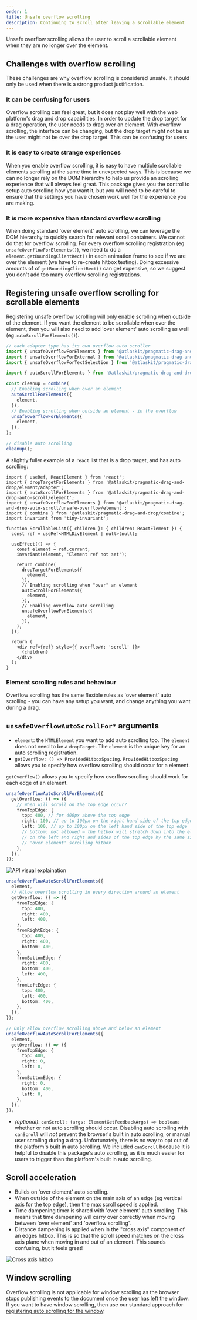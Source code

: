 ```yaml
---
order: 1
title: Unsafe overflow scrolling
description: Continuing to scroll after leaving a scrollable element
---
```



Unsafe overflow scrolling allows the user to scroll a scrollable element when they are no longer over the element.

<Example Component={UnsafeOverflowExample} appearance="showcase-only" />

## Challenges with overflow scrolling

<SectionMessage appearance="warning" title="Avoid overflow scrolling">

These challenges are why overflow scrolling is considered unsafe.
It should only be used when there is a strong product justification.

</SectionMessage>

### It can be confusing for users

Overflow scrolling can feel great, but it does not play well with the web platform's drag and drop capabilities. In order to update the drop target for a drag operation, the user needs to drag over an element. With overflow scrolling, the interface can be changing, but the drop target might not be as the user might not be over the drop target. This can be confusing for users

### It is easy to create strange experiences

When you enable overflow scrolling, it is easy to have multiple scrollable elements scrolling at the same time in unexpected ways. This is because we can no longer rely on the DOM hierarchy to help us provide an scrolling experience that will always feel great. This package gives you the control to setup auto scrolling how you want it, but you will need to be careful to ensure that the settings you have chosen work well for the experience you are making.

### It is more expensive than standard overflow scrolling

When doing standard 'over element' auto scrolling, we can leverage the DOM hierarchy to quickly search for relevant scroll containers. We cannot do that for overflow scrolling. For every overflow scrolling registration (eg `unsafeOverflowForElements()`), we need to do a `element.getBoundingClientRect()` in each animation frame to see if we are over the element (we have to re-create hitbox testing). Doing excessive amounts of of `getBoundingClientRect()` can get expensive, so we suggest you don't add too many overflow scrolling registrations.

## Registering unsafe overflow scrolling for scrollable elements

Registering unsafe overflow scrolling will only enable scrolling when outside of the element. If you want the element to be scrollable when over the element, then you will also need to add 'over element' auto scrolling as well (eg `autoScrollForElements()`).

```ts
// each adapter type has its own overflow auto scroller
import { unsafeOverflowForElements } from '@atlaskit/pragmatic-drag-and-drop-auto-scroll/unsafe-overflow/element';
import { unsafeOverflowForExternal } from '@atlaskit/pragmatic-drag-and-drop-auto-scroll/unsafe-overflow/external';
import { unsafeOverflowForTextSelection } from '@atlaskit/pragmatic-drag-and-drop-auto-scroll/unsafe-overflow/text-selection';

import { autoScrollForElements } from '@atlaskit/pragmatic-drag-and-drop-auto-scroll/element';

const cleanup = combine(
  // Enabling scrolling when over an element
  autoScrollForElements({
    element,
  }),
  // Enabling scrolling when outside an element - in the overflow
  unsafeOverflowForElements({
    element,
  }),
);

// disable auto scrolling
cleanup();
```

A slightly fuller example of a `react` list that is a drop target, and has auto scrolling:

```tsx
import { useRef, ReactElement } from 'react';
import { dropTargetForElements } from '@atlaskit/pragmatic-drag-and-drop/element/adapter';
import { autoScrollForElements } from '@atlaskit/pragmatic-drag-and-drop-auto-scroll/element';
import { unsafeOverflowForElements } from '@atlaskit/pragmatic-drag-and-drop-auto-scroll/unsafe-overflow/element';
import { combine } from '@atlaskit/pragmatic-drag-and-drop/combine';
import invariant from 'tiny-invariant';

function ScrollableList({ children }: { children: ReactElement }) {
  const ref = useRef<HTMLDivElement | null>(null);

  useEffect(() => {
    const element = ref.current;
    invariant(element, 'Element ref not set');

    return combine(
      dropTargetForElements({
        element,
      }),
      // Enabling scrolling when "over" an element
      autoScrollForElements({
        element,
      }),
      // Enabling overflow auto scrolling
      unsafeOverflowForElements({
        element,
      }),
    );
  });

  return (
    <div ref={ref} style={{ overflowY: 'scroll' }}>
      {children}
    </div>
  );
}
```

### Element scrolling rules and behaviour

Overflow scrolling has the same flexible rules as 'over element' auto scrolling - you can have any setup you want, and change anything you want during a drag.

## `unsafeOverflowAutoScrollFor*` arguments

- `element`: the `HTMLElement` you want to add auto scrolling too. The `element` does not need to be a `dropTarget`. The `element` is the unique key for an auto scrolling registration.
- `getOverflow: () => ProvidedHitboxSpacing`. `ProvidedHitboxSpacing` allows you to specify how overflow scrolling should occur for a element.

`getOverflow()` allows you to specify how overflow scrolling should work for each edge of an element.

```ts
unsafeOverflowAutoScrollForElements({
  getOverflow: () => ({
    // When will scroll on the top edge occur?
    fromTopEdge: {
      top: 400, // for 400px above the top edge
      right: 100, // up to 100px on the right hand side of the top edge
      left: 100, // up to 100px on the left hand side of the top edge
      // bottom: not allowed → the hitbox will stretch down into the element
      // on the left and right and sides of the top edge by the same size as the
      // 'over element' scrolling hitbox
    },
  }),
});
```

![API visual explaination](images/from-top-edge-example.jpg)

```ts
unsafeOverflowAutoScrollForElements({
  element,
  // Allow overflow scrolling in every direction around an element
  getOverflow: () => ({
    fromTopEdge: {
      top: 400,
      right: 400,
      left: 400,
    },
    fromRightEdge: {
      top: 400,
      right: 400,
      bottom: 400,
    },
    fromBottomEdge: {
      right: 400,
      bottom: 400,
      left: 400,
    },
    fromLeftEdge: {
      top: 400,
      left: 400,
      bottom: 400,
    },
  }),
});

// Only allow overflow scrolling above and below an element
unsafeOverflowAutoScrollForElements({
  element,
  getOverflow: () => ({
    fromTopEdge: {
      top: 400,
      right: 0,
      left: 0,
    },
    fromBottomEdge: {
      right: 0,
      bottom: 400,
      left: 0,
    },
  }),
});
```

- _(optional)_: `canScroll: (args: ElementGetFeedbackArgs) => boolean`: whether or not auto scrolling should occur. Disabling auto scrolling with `canScroll` will _not_ prevent the browser's built in auto scrolling, or manual user scrolling during a drag. Unfortunately, there is no way to opt out of the platform's built in auto scrolling. We included `canScroll` because it is helpful to disable this package's auto scrolling, as it is much easier for users to trigger than the platform's built in auto scrolling.

## Scroll acceleration

- Builds on 'over element' auto scrolling.
- When outside of the element on the main axis of an edge (eg vertical axis for the top edge), then the max scroll speed is applied.
- Time dampening timer is shared with 'over element' auto scrolling. This means that time dampening will carry over correctly when moving between 'over element' and 'overflow scrolling'.
- Distance dampening is applied when in the "cross axis" component of an edges hitbox. This is so that the scroll speed matches on the cross axis plane when moving in and out of an element. This sounds confusing, but it feels great!

![Cross axis hitbox](images/from-top-edge-example.jpg)

## Window scrolling

Overflow scrolling is not applicable for window scrolling as the browser stops publishing events to the document once the user has left the window. If you want to have window scrolling, then use our standard approach for [registering auto scrolling for the window](../about).

